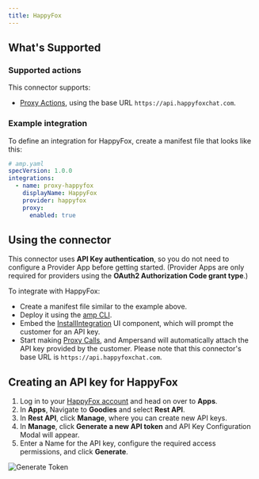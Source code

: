 ```yaml
---
title: HappyFox
---
```

## What's Supported

### Supported actions

This connector supports:
- [Proxy Actions](/proxy-actions), using the base URL `https://api.happyfoxchat.com`.

### Example integration

To define an integration for HappyFox, create a manifest file that looks like this:

```YAML
# amp.yaml
specVersion: 1.0.0
integrations: 
  - name: proxy-happyfox
    displayName: HappyFox
    provider: happyfox
    proxy:
      enabled: true
```

## Using the connector

This connector uses **API Key authentication**, so you do not need to configure a Provider App before getting started. (Provider Apps are only required for providers using the **OAuth2 Authorization Code grant type**.)

To integrate with HappyFox:
- Create a manifest file similar to the example above.
- Deploy it using the [amp CLI](/cli/overview).
- Embed the [InstallIntegration](/embeddable-ui-components#install-integration) UI component, which will prompt the customer for an API key.
- Start making [Proxy Calls](/proxy-actions), and Ampersand will automatically attach the API key provided by the customer. Please note that this connector's base URL is `https://api.happyfoxchat.com`.

## Creating an API key for HappyFox

1. Log in to your [HappyFox account](https://app.happyfoxchat.com/b/login) and head on over to **Apps**.
2. In **Apps**, Navigate to **Goodies** and select **Rest API**.
3. In **Rest API**, click **Manage**, where you can create new API keys.
4. In **Manage**, click **Generate a new API token** and API Key Configuration Modal will appear.
5. Enter a Name for the API key, configure the required access permissions, and click **Generate**.

![Generate Token](/images/provider-guides/happyfox.gif)